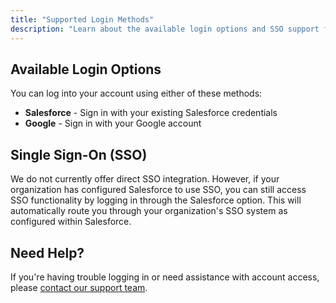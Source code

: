 ```yaml
---
title: "Supported Login Methods"
description: "Learn about the available login options and SSO support for your account."
---
```


## Available Login Options

You can log into your account using either of these methods:

- **Salesforce** - Sign in with your existing Salesforce credentials
- **Google** - Sign in with your Google account

## Single Sign-On (SSO)

We do not currently offer direct SSO integration. However, if your organization has configured Salesforce to use SSO, you can still access SSO functionality by logging in through the Salesforce option. This will automatically route you through your organization's SSO system as configured within Salesforce.

## Need Help?

If you're having trouble logging in or need assistance with account access, please [contact our support team](/mintlify/support).